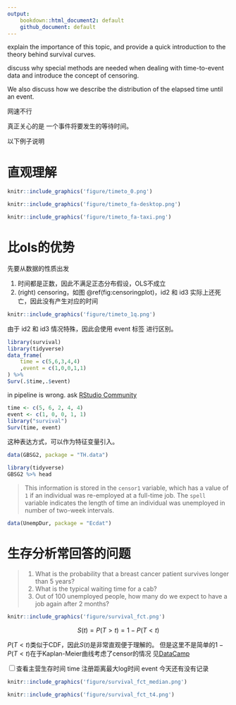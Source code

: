```yaml
---
output: 
    bookdown::html_document2: default
    github_document: default
---
```


explain the importance of this topic, and provide a quick introduction to the theory behind survival curves. 

discuss why special methods are needed when dealing with time-to-event data and introduce the concept of censoring. 

We also discuss how we describe the distribution of the elapsed time until an event.

网速不行

真正关心的是
一个事件将要发生的等待时间。

以下例子说明

# 直观理解

```r
knitr::include_graphics('figure/timeto_0.png')
```

```r
knitr::include_graphics('figure/timeto_fa-desktop.png')
```

```r
knitr::include_graphics('figure/timeto_fa-taxi.png')
```

# 比ols的优势

先要从数据的性质出发

1. 时间都是正数，因此不满足正态分布假设，OLS不成立
1. (right) censoring，如图 \@ref(fig:censoringplot)，id2 和 id3 实际上还死亡，因此没有产生对应的时间

```r
knitr::include_graphics('figure/timeto_1q.png')
```

由于 id2 和 id3 情况特殊，因此会使用 event 标签 进行区别。

```r
library(survival)
library(tidyverse)
data_frame(
    time = c(5,6,3,4,4)
    ,event = c(1,0,0,1,1)
) %>% 
Surv(.$time,.$event)
```

in pipeline is wrong.
ask [RStudio Community](https://community.rstudio.com/)

```r
time <- c(5, 6, 2, 4, 4) 
event <- c(1, 0, 0, 1, 1)
library("survival") 
Surv(time, event)
```

这种表达方式，可以作为特征变量引入。

```r
data(GBSG2, package = "TH.data")
```

```r
library(tidyverse)
GBSG2 %>% head
```

>
This information is stored in the `censor1` variable, which has a value of `1` if an individual was re-employed at a full-time job. The `spell` variable indicates the length of time an individual was unemployed in number of two-week intervals.

```r
data(UnempDur, package = "Ecdat")
```

# 生存分析常回答的问题

>
1. What is the probability that a breast cancer patient survives longer than 5 years?
1. What is the typical waiting time for a cab?
1. Out of 100 unemployed people, how many do we expect to have a job again after 2 months?

```r
knitr::include_graphics('figure/survival_fct.png')
```

$$S(t) = P (T > t) = 1 - P(T < t)$$

$P(T < t)$类似于CDF，因此$S(t)$是非常直观便于理解的。
但是这里不是简单的$1 - P(T < t)$在于Kaplan-Meier曲线考虑了censor的情况
见[DataCamp](https://campus.datacamp.com/courses/survival-analysis-in-r/estimation-of-survival-curves?ex=5)

<input type="checkbox" id="checkbox1" class="styled">查看主营生存时间
time 注册距离最大log时间
event 今天还有没有记录


```r
knitr::include_graphics('figure/survival_fct_median.png')
```


```r
knitr::include_graphics('figure/survival_fct_t4.png')
```
